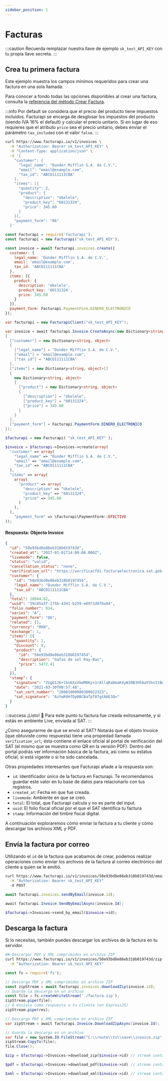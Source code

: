 ```yaml
---
sidebar_position: 1
---
```



# Facturas

:::caution
  Recuerda remplazar nuestra llave de ejemplo <code>sk_test_API_KEY</code>
  con tu propia llave secreta.
:::

## Crea tu primera factura

Este ejemplo muestra los campos mínimos requeridos para crear una factura en una sola llamada.

Para conocer a fondo todas las opciones disponibles al crear una factura, consulta la
[referencia del método Crear Factura](/api/#operation/createInvoice).

:::info
  Por default se considera que el precio del producto tiene impuestos incluídos. Facturapi se encarga de desglosar los impuestos del producto (siendo IVA 16% el default) y calcular el precio unitario. Si en lugar de eso requieres que el atributo `price` sea el precio unitario, debes enviar el parámetro `tax_included` con el valor `false`.
:::

<Tabs groupId="codeExamples">
<TabItem value="curl" label="cURL">

```bash
curl https://www.facturapi.io/v1/invoices \
  -H "Authorization: Bearer sk_test_API_KEY" \
  -H "Content-Type: application/json" \
  -d '{
    "customer": {
      "legal_name": "Dunder Mifflin S.A. de C.V.",
      "email": "email@example.com",
      "tax_id": "ABCD111111CBA"
    },
    "items": [{
      "quantity": 2,
      "product": {
        "description": "Ukelele",
        "product_key": "60131324",
        "price": 345.60
      }
    }],
    "payment_form": "06"
  }'
```

</TabItem>
<TabItem value="js" label="Node.js" default>

```javascript
const Facturapi = require('facturapi');
const facturapi = new Facturapi('sk_test_API_KEY');

const invoice = await facturapi.invoices.create({
  customer: {
    legal_name: 'Dunder Mifflin S.A. de C.V.',
    email: 'email@example.com',
    tax_id: 'ABCD111111CBA'
  },
  items: [{
    product: {
      description: 'Ukelele',
      product_key: '60131324',
      price: 345.60
    }
  }],
  payment_form: Facturapi.PaymentForm.DINERO_ELECTRONICO
});
```

</TabItem>
<TabItem value="cs" label="C#">

```csharp
var facturapi = new FacturapiClient("sk_test_API_KEY");

var invoice = await facturapi.Invoice.CreateAsync(new Dictionary<string, object>
{
  ["customer"] = new Dictionary<string, object>
  {
    ["legal_name"] = "Dunder Mifflin S.A. de C.V.",
    ["email"] = "email@example.com",
    ["tax_id"] = "ABCD111111CBA"
  },
  ["items"] = new Dictionary<string, object>[]
  {
    new Dictionary<string, object>
    {
      ["product"] = new Dictionary<string, object>
      {
        ["description"] = "Ukelele",
        ["product_key"] = "60131324",
        ["price"] = 345.60
      }
    }
  },
  ["payment_form"] = Facturapi.PaymentForm.DINERO_ELECTRONICO
});
```

</TabItem>
<TabItem value="php" label="PHP">

```php
$facturapi = new Facturapi( "sk_test_API_KEY" );

$invoice = $facturapi->Invoices->create(array(
  "customer" => array(
    "legal_name" => "Dunder Mifflin S.A. de C.V.",
    "email" => "email@example.com",
    "tax_id" => "ABCD111111CBA"
  ),
  "items" => array(
    array(
      "product" => array(
        "description" => "Ukelele",
        "product_key" => "60131324",
        "price" => 345.60
      )
    ),
  ),
    "payment_form" => \Facturapi\PaymentForm::EFECTIVO
));
```

</TabItem>
</Tabs>

#### Respuesta: Objecto Invoice

```json
{
  "id": "58e93bd8e86eb318b019743d",
  "created_at": "2017-01-01T14:00:08.000Z",
  "livemode": false,
  "status": "valid",
  "cancellation_status": "none",
  "verification_url": "https://verificacfdi.facturaelectronica.sat.gob.mx/default.aspx?id=45BEC0CA-5F1E-491E-9417-698EA48C382A&re=AAA010101AAA&rr=ABCD111111CBA&tt=345.600000&fe=bWApPw==",
  "customer": {
    "id": "58e93bd8e86eb318b0197456",
    "legal_name": "Dunder Mifflin S.A. de C.V.",
    "tax_id": "ABCD111111CBA"
  },
  "total": 10944.82,
  "uuid": "39c85a3f-275b-4341-b259-e8971d9f8a94",
  "folio_number": 914,
  "series": "A",
  "payment_form": "06",
  "related": [], 
  "currency": "MXN",
  "exchange": 1,
  "items": [{
    "quantity": 2,
    "discount": 0,
    "product": {
      "id": "58e93bd8e86eb318b0197454",
      "description": "Gafas de sol Ray-Ban",
      "price": 5472.41
    }
  }],
  "stamp": {
    "signature": "ZGgQ126+lbo6XxVmeM0Kys1rAllqRaDmaK4yW20B3H5AaVShnItBwKATpxqJuGK1qPmLA2r16B8dAb4UFjR27Xc/+SsNPSwRBYRVKI0AB62jx2Z4uxooiVQBY9Bb6czlgzJb+ftgNvnGwSXzI6QZKpuWRe9LmJvACzqTB3ZdC9QoqaVICDNZ9oaT99txu9ahbJu3ftPhlykXi1SxVTBZ7uUTqsBkc6iEjbSTYpE85bsrhbMw4tDODR7o/PS917whChOFUU0sQenm5sJQMenPcKPyS9JoGQPO/a/4wzxJ2RyWCkw72LNFBbJTsPXcXdOZmEJ06Ixc2Iy24Biz8GEbJg==",
    "date": "2021-03-30T00:57:48",
    "sat_cert_number": "20001000000300022323",
    "sat_signature": "AzYwRdHfDp0BCBaTpT87gtAAE3Q="
  }
}
```

:::success
¡Listo! 🎉 Para este punto tu factura fue creada exitosamente, y si estás en ambiente Live, enviada al SAT.
:::

¿Cómo asegurarme de que se envió al SAT? Notarás que el objeto Invoice (que
obtuviste como respuesta) tiene una propiedad llamada `verification_url`;
ésta contiene el enlace oficial al portal de verificación del SAT (el mismo que se
muestra como QR en la versión PDF). Dentro del portal podrás ver información básica de
la factura, así como su estatus oficial, si está vigente o si ha sido
cancelada.

Otras propiedades interesantes que Facturapi añade a la respuesta son:

- `id`: Identificador único de la factura en Facturapi. Te recomendamos guardar este valor en tu base de datos para relacionarlo con tus registros.
- `created_at`: Fecha en que fue creada.
- `livemode`: Ambiente en que se creó.
- `total`: El total, que Facturapi calcula y no es parte del input.
- `uuid`: El folio fiscal oficial por el que el SAT identifica tu factura
- `stamp`: Información del timbre fiscal digital.

A continuación exploraremos cómo enviar la factura a tu cliente y cómo descargar los archivos XML y PDF.

## Envía la factura por correo

Utilizando el `id` de la factura que acabamos de crear, podemos realizar operaciones como enviar
los archivos de la factura al correo electrónico del cliente a quien se le emitió.

<Tabs groupId="codeExamples">
<TabItem value="curl" label="cURL">

```bash
curl https://www.facturapi.io/v1/invoices/58e93bd8e86eb318b019743d/email \
  -H "Authorization: Bearer sk_test_API_KEY"
  -X POST
```

</TabItem>
<TabItem value="js" label="Node.js" default>

```javascript
await facturapi.invoices.sendByEmail(invoice.id);
```

</TabItem>
<TabItem value="cs" label="C#">

```csharp
await facturapi.Invoice.SendByEmailAsync(invoice.Id);
```

</TabItem>
<TabItem value="php" label="PHP">

```php
$facturapi->Invoices->send_by_email($invoice->id);
```

</TabItem>
</Tabs>

## Descarga la factura

Si lo necesitas, también puedes descargar los archivos de la factura en tu servidor.

<Tabs groupId="codeExamples">
<TabItem value="curl" label="cURL">

```bash
## Descargar PDF y XML comprimidos en archivo ZIP
curl https://www.facturapi.io/v1/invoices/58e93bd8e86eb318b019743d/zip \
  -H "Authorization: Bearer sk_test_API_KEY"
```

</TabItem>
<TabItem value="js" label="Node.js" default>

```javascript
const fs = require('fs');

// Descarga PDF y XML comprimidos en archivo ZIP
const zipStream = await facturapi.invoices.downloadZip(invoice.id);
// Guarda la descarga en un archivo
const file = fs.createWriteStream('./factura.zip');
zipStream.pipe(file);
// O envíalo como respuesta a tu cliente (en ExpressJS)
zipStream.pipe(res);
```

</TabItem>
<TabItem value="cs" label="C#">

```csharp
// Descarga PDF y XML comprimidos en archivo ZIP
var zipStream = await facturapi.Invoice.DownloadZipAsync(invoice.Id);

// Guarda la descarga en un archivo
var file = new System.IO.FileStream("C:\\route\\to\\save\\invoice.zip", FileMode.Create);
zipStream.CopyTo(file);
file.Close();
```

</TabItem>
<TabItem value="php" label="PHP">

```php
$zip = $facturapi->Invoices->download_zip($invoice->id) // stream containing the PDF and XML as a ZIP file or

$pdf = $facturapi->Invoices->download_pdf($invoice->id) // stream containing the PDF file or

$xml = $facturapi->Invoices->download_xml($invoice->id) // stream containing the XML file or
```

</TabItem>
</Tabs>
